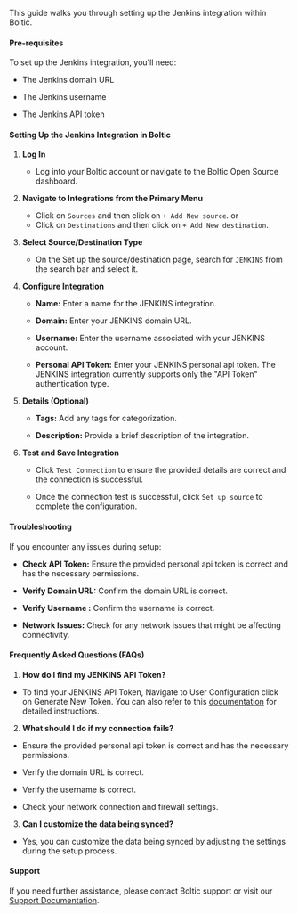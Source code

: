 This guide walks you through setting up the Jenkins integration within Boltic.

#### Pre-requisites

To set up the Jenkins integration, you'll need:

- The Jenkins domain URL

- The Jenkins username

- The Jenkins API token

  

#### Setting Up the Jenkins Integration in Boltic

  

1.  **Log In**

	- Log into your Boltic account or navigate to the Boltic Open Source dashboard.

  

2.  **Navigate to Integrations from the Primary Menu**

	- Click on `Sources` and then click on `+ Add New source`.
	                          or
	- Click on `Destinations` and then click on `+ Add New destination`.

  

3.  **Select Source/Destination Type**

	- On the Set up the source/destination page, search for `JENKINS` from the search bar and select it.

  

4.  **Configure Integration**

	-  **Name:** Enter a name for the JENKINS integration.

	-  **Domain:** Enter your JENKINS domain URL.

	-  **Username:** Enter the username associated with your JENKINS account.

	-  **Personal API Token:** Enter your JENKINS personal api token. The JENKINS integration currently supports only the "API Token" authentication type.

  

5.  **Details (Optional)**

	-  **Tags:** Add any tags for categorization.

	-  **Description:** Provide a brief description of the integration.

  

6.  **Test and Save Integration**

	- Click `Test Connection` to ensure the provided details are correct and the connection is successful.

	- Once the connection test is successful, click `Set up source` to complete the configuration.

  

#### Troubleshooting

If you encounter any issues during setup:

-  **Check API Token:** Ensure the provided personal api token is correct and has the necessary permissions.

-  **Verify Domain URL:** Confirm the domain URL is correct.

-  **Verify Username :** Confirm the username is correct.

-  **Network Issues:** Check for any network issues that might be affecting connectivity.

  

#### Frequently Asked Questions (FAQs)

1.  **How do I find my JENKINS API Token?**

- To find your JENKINS API Token, Navigate to User Configuration click on Generate New Token. You can also refer to this <a href="https://www.baeldung.com/ops/jenkins-api-token" target="_blank" rel="noopener"><span>documentation</span></a> for detailed instructions.

  

2.  **What should I do if my connection fails?**

- Ensure the provided personal api token is correct and has the necessary permissions.

- Verify the domain URL is correct.

- Verify the username is correct.

- Check your network connection and firewall settings.



3.  **Can I customize the data being synced?**

- Yes, you can customize the data being synced by adjusting the settings during the setup process.

  

#### Support

If you need further assistance, please contact Boltic support or visit our <a href="https://docs.boltic.io" target="_blank" rel="noopener"><span>Support Documentation</span></a>.
